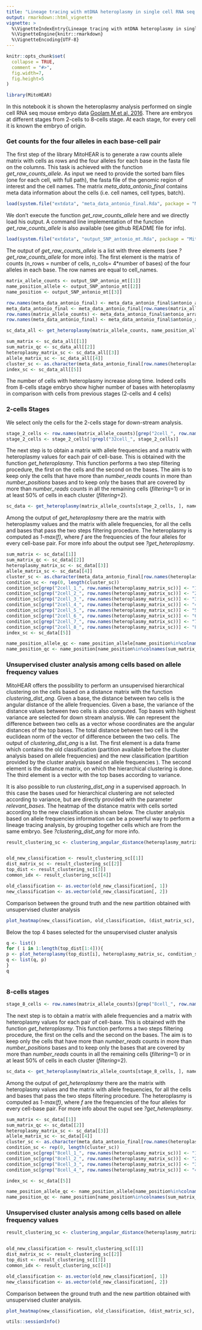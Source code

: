 ```yaml
---
title: "Lineage tracing with mtDNA heteroplasmy in single cell RNA seq mouse data"
output: rmarkdown::html_vignette
vignette: >
  %\VignetteIndexEntry{Lineage tracing with mtDNA heteroplasmy in single cell RNA seq mouse data}
  %\VignetteEngine{knitr::rmarkdown}
  %\VignetteEncoding{UTF-8}
---
```


```r
knitr::opts_chunk$set(
  collapse = TRUE,
  comment = "#>",
  fig.width=7, 
  fig.height=5
)


```

```r
library(MitoHEAR)
```

In this notebook it is shown the heteroplasmy analysis performed on single cell RNA seq mouse embryo data [Goolam M et al, 2016](https://www.ebi.ac.uk/arrayexpress/experiments/E-MTAB-3321/?query=antonio+scialdone).
There are embryos at different stages from 2-cells to 8-cells stage. At each stage, for every cell it is known the embryo of origin.

### Get counts for the four alleles in each base-cell pair



The first step of the library MitoHEAR is to generate a raw counts allele matrix with cells as rows and the four alleles for each base in the fasta file on the columns.
This task is achieved with the function *get_raw_counts_allele*. As input we need to provide the sorted bam files (one for each cell, with full path), the fasta file of the genomic region of interest and the cell names.
The matrix *meta_data_antonio_final* contains meta data information about the cells (i.e. cell names, cell types, batch).




```r

load(system.file("extdata", "meta_data_antonio_final.Rda", package = "MitoHEAR"))
```

We don't execute the function *get_raw_counts_allele* here and  we directly load his output. 
A command line implementation of the function *get_raw_counts_allele* is also available (see github README file for info).

```r
load(system.file("extdata", "output_SNP_antonio_mt.Rda", package = "MitoHEAR"))

```

The output of *get_raw_counts_allele* is a list with three elements (see *?get_raw_counts_allele* for more info). The first element is the matrix of counts (n_rows = number of cells, n_cols= 4*number of bases) of the four alleles in each base. The row names are equal to cell_names.


```r
matrix_allele_counts <- output_SNP_antonio_mt[[1]]
name_position_allele <- output_SNP_antonio_mt[[2]]
name_position <- output_SNP_antonio_mt[[3]]

```

```r
row.names(meta_data_antonio_final) <- meta_data_antonio_final$antonio_array.Comment.ENA_RUN.
meta_data_antonio_final <- meta_data_antonio_final[row.names(matrix_allele_counts), ]
row.names(matrix_allele_counts) <- meta_data_antonio_final$antonio_array.Source.Name
row.names(meta_data_antonio_final) <- meta_data_antonio_final$antonio_array.Source.Name
```



```r
sc_data_all <- get_heteroplasmy(matrix_allele_counts, name_position_allele, name_position, 50, 2000, filtering = 1)
```

```r
sum_matrix <- sc_data_all[[1]]
sum_matrix_qc <- sc_data_all[[2]]
heteroplasmy_matrix_sc <- sc_data_all[[3]]
allele_matrix_sc <- sc_data_all[[4]]
cluster_sc <- as.character(meta_data_antonio_final[row.names(heteroplasmy_matrix_sc), ]$antonio_array.Characteristics.developmental.stage.)
index_sc <- sc_data_all[[5]]
```

The number of cells with heteroplasmy increase along time. Indeed cells from 8-cells stage embryo show higher number of bases with heteroplasmy in comparison with cells from previous stages (2-cells and 4 cells)






###  2-cells Stages

We select only the cells for the 2-cells stage for  down-stream analysis.

```r
stage_2_cells <- row.names(matrix_allele_counts)[grep("2cell_", row.names(matrix_allele_counts))]
stage_2_cells <- stage_2_cells[!grepl("32cell_", stage_2_cells)]
```

The next step is to obtain a matrix with allele frequencies and a matrix with heteroplasmy values for each pair of cell-base. This is obtained with the function *get_heteroplasmy*. 
This function performs a two step filtering procedure, the first on the cells and the second on the bases. The aim is to keep only the cells that have more than *number_reads* counts in more than *number_positions* bases and to keep only the bases that are covered by more than *number_reads* counts in all the remaining cells (*filtering*=1)  or in at least 50% of cells in each cluster (*filtering*=2).


```r

sc_data <- get_heteroplasmy(matrix_allele_counts[stage_2_cells, ], name_position_allele, name_position, 50, 2000, filtering = 1)

```

Among the output of *get_heteroplasmy* there are the matrix with heteroplasmy values and the matrix with allele frequencies, for all the cells and bases that pass the two steps filtering procedure. 
The heteroplasmy is computed as *1-max(f)*, where *f* are the frequencies of the four alleles for every cell-base pair.
For more info about the output see *?get_heteroplasmy*.


```r
sum_matrix <- sc_data[[1]]
sum_matrix_qc <- sc_data[[2]]
heteroplasmy_matrix_sc <- sc_data[[3]]
allele_matrix_sc <- sc_data[[4]]
cluster_sc <- as.character(meta_data_antonio_final[row.names(heteroplasmy_matrix_sc), ]$antonio_array.Characteristics.developmental.stage.)
condition_sc <- rep(0, length(cluster_sc))
condition_sc[grep("2cell_1_", row.names(heteroplasmy_matrix_sc))] <- "1"
condition_sc[grep("2cell_2_", row.names(heteroplasmy_matrix_sc))] <- "2"
condition_sc[grep("2cell_3_", row.names(heteroplasmy_matrix_sc))] <- "3"
condition_sc[grep("2cell_4_", row.names(heteroplasmy_matrix_sc))] <- "4"
condition_sc[grep("2cell_5_", row.names(heteroplasmy_matrix_sc))] <- "5"
condition_sc[grep("2cell_6_", row.names(heteroplasmy_matrix_sc))] <- "6"
condition_sc[grep("2cell_7_", row.names(heteroplasmy_matrix_sc))] <- "7"
condition_sc[grep("2cell_8_", row.names(heteroplasmy_matrix_sc))] <- "8"
index_sc <- sc_data[[5]]
```




```r

name_position_allele_qc <- name_position_allele[name_position%in%colnames(sum_matrix_qc)]
name_position_qc <- name_position[name_position%in%colnames(sum_matrix_qc)]

```



### Unsupervised cluster analysis among cells based on allele frequency values
MitoHEAR offers the possibility to perform an unsupervised hierarchical clustering on the cells based on a distance matrix with the function *clustering_dist_ang*. Given a base, the distance between two cells is the angular distance of the allele frequencies.
Given a base, the variance of the distance values between two cells is also computed.
Top bases with highest variance are selected for down stream analysis.
We can represent the difference between two cells as a vector whose coordinates are the angular distances of the top bases.
The total distance between two cell is the euclidean norm of the vector of difference between the two cells.
The output of *clustering_dist_ang* is a list. The first element is a data frame which contains the old classification (partition available before the cluster analysis based on allele frequencies) and the new classification (partition provided by the cluster analysis based on allele frequencies ). The second element is the distance matrix, on which the hierarchical clustering is done.
The third element is a vector with the top bases according to variance.

It is also possible to run *clustering_dist_ang* in a supervised approach. In this case the bases used for hierarchical clustering are not selected according to variance, but are directly provided with the parameter *relevant_bases*.
The heatmap of the distance matrix with cells sorted according to the new classification is shown below.
The cluster analysis based on allele frequencies information can be a powerful way to perform a lineage tracing analysis, by grouping together cells which are from the same embryo.
See *?clustering_dist_ang* for more info.




```r

result_clustering_sc <- clustering_angular_distance(heteroplasmy_matrix_sc, allele_matrix_sc, condition_sc, length(colnames(heteroplasmy_matrix_sc)), deepSplit_param = 0, minClusterSize_param = 2, 0.2, min_value = 0.001, index = index_sc, relevant_bases = NULL)


old_new_classification <- result_clustering_sc[[1]]
dist_matrix_sc <- result_clustering_sc[[2]]
top_dist <- result_clustering_sc[[3]]
common_idx <- result_clustering_sc[[4]]

old_classification <- as.vector(old_new_classification[, 1])
new_classification <- as.vector(old_new_classification[, 2])


```

Comparison between the ground truth and the new partition obtained with unsupervised cluster analysis
```r
plot_heatmap(new_classification, old_classification, (dist_matrix_sc), cluster_columns = F, cluster_rows = F, "Euclidean distance")

```


Below the top 4 bases selected for the unsupervised cluster analysis

```r
q <- list()
for ( i in 1:length(top_dist[1:4])){
p <- plot_heteroplasmy(top_dist[i], heteroplasmy_matrix_sc, condition_sc, index_sc)
q <- list(q, p)
}
q



```

### 8-cells stages

```r
stage_8_cells <- row.names(matrix_allele_counts)[grep("8cell_", row.names(matrix_allele_counts))]

```

The next step is to obtain a matrix with allele frequencies and a matrix with heteroplasmy values for each pair of cell-base. This is obtained with the function *get_heteroplasmy*. 
This function performs a two steps filtering procedure, the first on the cells and the second on the bases. The aim is to keep only the cells that have more than *number_reads* counts in more than *number_positions* bases and to keep only the bases that are covered by more than *number_reads* counts in all the remaining cells (*filtering*=1)  or in at least 50% of cells in each cluster (*filtering*=2).

```r

sc_data <- get_heteroplasmy(matrix_allele_counts[stage_8_cells, ], name_position_allele, name_position, 50, 2000, filtering = 1)


```


Among the output of *get_heteroplasmy* there are the matrix with heteroplasmy values and the matrix with allele frequencies, for all the cells and bases that pass the two steps filtering procedure. 
The heteroplasmy is computed as *1-max(f)*, where *f* are the frequencies of the four alleles for every cell-base pair.
For more info about the ouput see *?get_heteroplasmy*.


```r
sum_matrix <- sc_data[[1]]
sum_matrix_qc <- sc_data[[2]]
heteroplasmy_matrix_sc <- sc_data[[3]]
allele_matrix_sc <- sc_data[[4]]
cluster_sc <- as.character(meta_data_antonio_final[row.names(heteroplasmy_matrix_sc), ]$antonio_array.Characteristics.developmental.stage.)
condition_sc <- rep(0, length(cluster_sc))
condition_sc[grep("8cell_1_", row.names(heteroplasmy_matrix_sc))] <- "1"
condition_sc[grep("8cell_2_", row.names(heteroplasmy_matrix_sc))] <- "2"
condition_sc[grep("8cell_3_", row.names(heteroplasmy_matrix_sc))] <- "3"
condition_sc[grep("8cell_4_", row.names(heteroplasmy_matrix_sc))] <- "4"

index_sc <- sc_data[[5]]
```




```r

name_position_allele_qc <- name_position_allele[name_position%in%colnames(sum_matrix_qc)]
name_position_qc <- name_position[name_position%in%colnames(sum_matrix_qc)]

```



### Unsupervised cluster analysis among cells based on allele frequency values

```r

result_clustering_sc <- clustering_angular_distance(heteroplasmy_matrix_sc, allele_matrix_sc, condition_sc, length(colnames(heteroplasmy_matrix_sc)), deepSplit_param = 0, minClusterSize_param = 8, 0.2, min_value = 0.001, index = index_sc, relevant_bases = NULL)


old_new_classification <- result_clustering_sc[[1]]
dist_matrix_sc <- result_clustering_sc[[2]]
top_dist <- result_clustering_sc[[3]]
common_idx <- result_clustering_sc[[4]]

old_classification <- as.vector(old_new_classification[, 1])
new_classification <- as.vector(old_new_classification[, 2])

```

Comparison between the ground truth and the new partition obtained with unsupervised cluster analysis.

```r
plot_heatmap(new_classification, old_classification, (dist_matrix_sc), cluster_columns = F, cluster_rows = F, "Euclidean distance")

```







```r
utils::sessionInfo()
```











